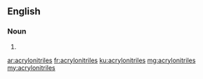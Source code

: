 ==English==

===Noun===
{{head|en|plural}}

# {{plural of|acrylonitrile|lang=en}}

[[ar:acrylonitriles]]
[[fr:acrylonitriles]]
[[ku:acrylonitriles]]
[[mg:acrylonitriles]]
[[my:acrylonitriles]]